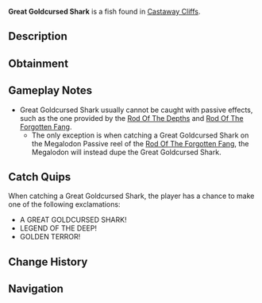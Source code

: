 {{FishInfobox
|image          = Great Goldcursed Shark.png
|rarity         = Secret
|sea            = First Sea
|location       = [[Castaway Cliffs]]
|sublocation    = 
|sources        = Crab Cage, Fishing Rod
|nopassive      = 1
|radar_location = 
|prog_speed     = -95
|xp             = 20000
|weather        = Foggy
|time           = Night
|season         = Winter
|bait           = Fish Head
|base_weight    = 15000
|base_value     = 50000
|weight_range   = 10500
|base_chance    = 1
|base_resil     = 1
}}
'''Great Goldcursed Shark''' is a {{Rarity|Secret}} fish found in [[Castaway Cliffs]].

== Description ==
{{Description|A golden titan shrouded in ancient mystery.|Bestiary Entry}}

== Obtainment ==
{{Description|Lurks in waters favored by pirates.|Bestiary Hint}}
{{Fish Availability|
Castaway Cliffs
|top_rods      = 
Great Rod of Oscar\2903.28\8211.34;
Astralhook Rod\2605.54\8172.66;
Challenger's Rod\2522.25\8630.03;
Tempest Rod\2468.25\8271.16;
Fang of the Eclipse\2427.91\9098.9;
Destiny Rod\43.74\126.91;
Heaven's Rod\612.43\1817.49;
Treasure Rod\992.08\3258.63;
Rod Of The Depths\-1.74\-20.16;
Rod Of The Forgotten Fang\744.68\2402.34;
Seraphic Rod\1753.29\5718.48;
Ethereal Prism Rod\1391.44\4280.37;
No-Life Rod\545.99\1888.12;
Free Spirit Rod\466.37\1495.8;
Depthseeker Rod\341.81\1279.4;
Rod Of The Exalted One\130.71\409.95;
Steady Rod\-0.07\-0.77;
Blazebringer Rod\-0.41\-4.7;
Avalanche Rod\-1.47\-17.01;
Volcanic Rod\-1.74\-20.16;
Zeus Rod\-2.73\-31.6;
Trident Rod\-3.37\-39.11
|recommended   = Challenger's Rod
}}

== Gameplay Notes ==
* Great Goldcursed Shark usually cannot be caught with passive effects, such as the one provided by the [[Rod Of The Depths]] and [[Rod Of The Forgotten Fang]].
** The only exception is when catching a Great Goldcursed Shark on the Megalodon Passive reel of the [[Rod Of The Forgotten Fang]], the Megalodon will instead dupe the Great Goldcursed Shark.

== Catch Quips ==
When catching a Great Goldcursed Shark, the player has a chance to make one of the following exclamations:
* A GREAT GOLDCURSED SHARK!
* LEGEND OF THE DEEP!
* GOLDEN TERROR!

== Change History ==
{{Change History|{{subst:Current Version}}}}

== Navigation ==
{{Fish Navbox|Castaway Cliffs}}